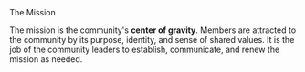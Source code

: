 
<div className="text-xl font-bold">The Mission</div>

The mission is the community's **center of gravity**.
Members are attracted to the community by its purpose, identity, and
sense of shared values.
It is the job of the community leaders
to establish, communicate, and renew the mission as needed.

